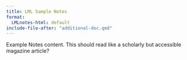 ```yaml
---
title: LML Sample Notes
format:
  LMLnotes-html: default
include-file-after: "additional-doc.qmd"
---
```


Example Notes content. This should read like a scholarly but accessible magazine article?

